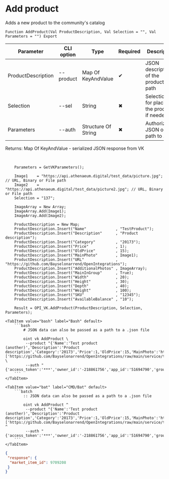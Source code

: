 ﻿---
sidebar_position: 4
---


# Add product
 Adds a new product to the community's catalog



`Function AddProduct(Val ProductDescription, Val Selection = "", Val Parameters = "") Export`

  | Parameter | CLI option | Type | Required | Description |
  |-|-|-|-|-|
  | ProductDescription | --product | Map Of KeyAndValue | &#x2714; | JSON description of the product or path |
  | Selection | --sel | String | &#x2716; | Selection ID for placing the product, if needed |
  | Parameters | --auth | Structure Of String | &#x2716; | Authorization JSON or path to .json |

  
  Returns:  Map Of KeyAndValue - serialized JSON response from VK

<br/>




```bsl title="1C:Enterprise/OneScript code example"
    Parameters = GetVKParameters();

    Image1    = "https://api.athenaeum.digital/test_data/picture.jpg"; // URL, Binary or File path
    Image2    = "https://api.athenaeum.digital/test_data/picture2.jpg"; // URL, Binary or File path
    Selection = "137";

    ImageArray = New Array;
    ImageArray.Add(Image1);
    ImageArray.Add(Image2);

    ProductDescription = New Map;
    ProductDescription.Insert("Name"             , "TestProduct");
    ProductDescription.Insert("Description"      , "Product description");
    ProductDescription.Insert("Category"         , "20173");
    ProductDescription.Insert("Price"            , 1);
    ProductDescription.Insert("OldPrice"         , 15);
    ProductDescription.Insert("MainPhoto"        , Image1);
    ProductDescription.Insert("URL"              , "https://github.com/Bayselonarrend/OpenIntegrations");
    ProductDescription.Insert("AdditionalPhotos" , ImageArray);
    ProductDescription.Insert("MainInGroup"      , True);
    ProductDescription.Insert("Width"            , 20);
    ProductDescription.Insert("Height"           , 30);
    ProductDescription.Insert("Depth"            , 40);
    ProductDescription.Insert("Weight"           , 100);
    ProductDescription.Insert("SKU"              , "12345");
    ProductDescription.Insert("AvailableBalance" , "10");

    Result = OPI_VK.AddProduct(ProductDescription, Selection, Parameters);
```
 

 <Tabs>
  
    <TabItem value="bash" label="Bash" default>
        ```bash
            # JSON data can also be passed as a path to a .json file
            
            oint vk AddProduct \
             --product "{'Name':'Test product (another)','Description':'Product description','Category':'20173','Price':1,'OldPrice':15,'MainPhoto':'https://github.com/Bayselonarrend/OpenIntegrations/raw/main/service/test_data/picture.jpg','URL':'https://github.com/Bayselonarrend/OpenIntegrations','AdditionalPhotos':['https://github.com/Bayselonarrend/OpenIntegrations/raw/main/service/test_data/picture.jpg','https://github.com/Bayselonarrend/OpenIntegrations/raw/main/service/test_data/picture2.jpg'],'MainInGroup':true,'GroupNumber':null,'Width':20,'Height':30,'Depth':40,'Weight':100,'SKU':12345,'AvailableBalance':'10','PropertyValues':5891}" \
             --auth "{'access_token':'***','owner_id':'-218861756','app_id':'51694790','group_id':'218861756'}"
        ```
    </TabItem>
  
    <TabItem value="bat" label="CMD/Bat" default>
        ```batch
            :: JSON data can also be passed as a path to a .json file
            
            oint vk AddProduct ^
             --product "{'Name':'Test product (another)','Description':'Product description','Category':'20173','Price':1,'OldPrice':15,'MainPhoto':'https://github.com/Bayselonarrend/OpenIntegrations/raw/main/service/test_data/picture.jpg','URL':'https://github.com/Bayselonarrend/OpenIntegrations','AdditionalPhotos':['https://github.com/Bayselonarrend/OpenIntegrations/raw/main/service/test_data/picture.jpg','https://github.com/Bayselonarrend/OpenIntegrations/raw/main/service/test_data/picture2.jpg'],'MainInGroup':true,'GroupNumber':null,'Width':20,'Height':30,'Depth':40,'Weight':100,'SKU':12345,'AvailableBalance':'10','PropertyValues':5891}" ^
             --auth "{'access_token':'***','owner_id':'-218861756','app_id':'51694790','group_id':'218861756'}"
        ```
    </TabItem>
</Tabs>


```json title="Result"
{
 "response": {
  "market_item_id": 9709208
 }
}
```
